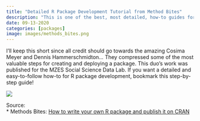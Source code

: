 ```yaml
---
title: "Detailed R Package Development Tutorial from Method Bites"
description: "This is one of the best, most detailed, how-to guides for developing your own R package from A-to-Z"
date: 09-13-2020
categories: [packages]
image: images/methods_bites.png
---
```


I'll keep this short since all credit should go towards the amazing Cosima Meyer and Dennis Hammerschmidton... They compressed some of the most valuable steps for creating and deploying a package. This duo's work was published for the MZES Social Science Data Lab. If you want a detailed and easy-to-follow how-to for R package development, bookmark this step-by-step guide!

![](./images/package_dev.png)

Source:<br>
* Methods Bites: [How to write your own R package and publish it on CRAN](https://www.mzes.uni-mannheim.de/socialsciencedatalab/article/r-package/)